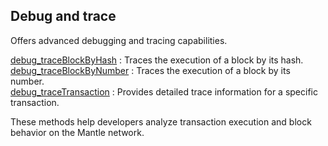 
## Debug and trace

Offers advanced debugging and tracing capabilities.

[debug_traceBlockByHash](/mantle-api/debugandtrace/debug_traceBlockByHash) : Traces the execution of a block by its hash. \
[debug_traceBlockByNumber](/mantle-api/debugandtrace/debug_traceBlockByNumber) : Traces the execution of a block by its number. \
[debug_traceTransaction](/mantle-api/debugandtrace/debug_traceTransaction) : Provides detailed trace information for a specific transaction.

These methods help developers analyze transaction execution and block behavior on the Mantle network.

<Space h={16} />
<GetStarted />
